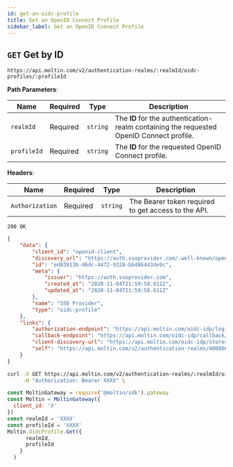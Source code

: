 ```yaml
---
id: get-an-oidc-profile
title: Get an OpenID Connect Profile
sidebar_label: Get an OpenID Connect Profile
---
```


## `GET` Get by ID

```http
https://api.moltin.com/v2/authentication-realms/:realmId/oidc-profiles/:profileId
```

<!--DOCUSAURUS_CODE_TABS-->

<!-- Request -->

**Path Parameters**:

| Name | Required | Type | Description |
| --- | --- | --- | --- |
| `realmId` | Required | `string` | The **ID** for the authentication-realm containing the requested OpenID Connect profile. |
| `profileId` | Required | `string` | The **ID** for the requested OpenID Connect profile. |

**Headers**:

| Name | Required | Type | Description |
| --- | --- | --- | --- |
| `Authorization` | Required | `string` | The Bearer token required to get access to the API. |


<!-- Response -->

`200 OK`


```json
{
    "data": {
        "client_id": "openid-client",
        "discovery_url": "https://auth.ssoprovider.com/.well-known/openid-configuration",
        "id": "ed83913b-d6dc-4472-9328-bb486443de9c",
        "meta": {
            "issuer": "https://auth.ssoprovider.com",
            "created_at": "2020-11-04T21:59:58.611Z",
            "updated_at": "2020-11-04T21:59:58.611Z"
        },
        "name": "SSO Provider",
        "type": "oidc-profile"
    },
    "links": {
        "authorization-endpoint": "https://api.moltin.com/oidc-idp/login/stores/88888888-4444-4333-8333-111111111111/authentication-realms/40086652-2779-45f0-8ea6-ae630dfd13cb?elasticpath_commerce_cloud_profile_id=ed83913b-d6dc-4472-9328-bb486443de9c",
        "callback-endpoint": "https://api.moltin.com/oidc-idp/callback/stores/88888888-4444-4333-8333-111111111111/authentication-realms/40086652-2779-45f0-8ea6-ae630dfd13cb/oidc-profiles/ed83913b-d6dc-4472-9328-bb486443de9c",
        "client-discovery-url": "https://api.moltin.com/oidc-idp/stores/88888888-4444-4333-8333-111111111111/authentication-realms/40086652-2779-45f0-8ea6-ae630dfd13cb/.well-known/openid-configuration",
        "self": "https://api.moltin.com/v2/authentication-realms/40086652-2779-45f0-8ea6-ae630dfd13cb/oidc-profiles/ed83913b-d6dc-4472-9328-bb486443de9c"
    }
}
```

<!--END_DOCUSAURUS_CODE_TABS-->

<!--DOCUSAURUS_CODE_TABS-->

<!--cURL-->

```bash
curl -X GET https://api.moltin.com/v2/authentication-realms/:realmId/oidc-profiles/:profileId \
     -H "Authorization: Bearer XXXX" \
```

<!--JavaScript SDK-->

```javascript
const MoltinGateway = require('@moltin/sdk').gateway
const Moltin = MoltinGateway({
  client_id: 'X'
})
const realmId = 'XXXX'
const profileId = 'XXXX'
Moltin.OidcProfile.Get({
      realmId,
      profileId
    }
  )
```

<!--END_DOCUSAURUS_CODE_TABS-->
